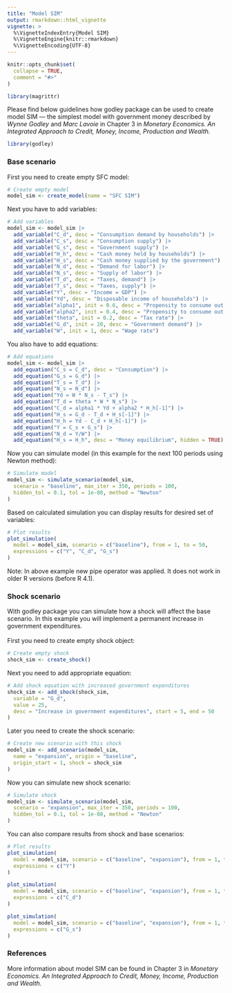 ```yaml
---
title: "Model SIM"
output: rmarkdown::html_vignette
vignette: >
  %\VignetteIndexEntry{Model SIM}
  %\VignetteEngine{knitr::rmarkdown}
  %\VignetteEncoding{UTF-8}
---
```


```r
knitr::opts_chunk$set(
  collapse = TRUE,
  comment = "#>"
)

library(magrittr)
```

Please find below guidelines how godley package can be used to create model SIM — the simplest model with government money described by *Wynne Godley* and *Marc Lavoie* in Chapter 3 in *Monetary Economics. An Integrated Approach to Credit, Money, Income, Production and Wealth.*

```r
library(godley)
```

### Base scenario
First you need to create empty SFC model:
```r
# Create empty model
model_sim <- create_model(name = "SFC SIM")
```

Next you have to add variables:
```r
# Add variables
model_sim <- model_sim |>
  add_variable("C_d", desc = "Consumption demand by households") |>
  add_variable("C_s", desc = "Consumption supply") |>
  add_variable("G_s", desc = "Government supply") |>
  add_variable("H_h", desc = "Cash money held by households") |>
  add_variable("H_s", desc = "Cash money supplied by the government") |>
  add_variable("N_d", desc = "Demand for labor") |>
  add_variable("N_s", desc = "Supply of labor") |>
  add_variable("T_d", desc = "Taxes, demand") |>
  add_variable("T_s", desc = "Taxes, supply") |>
  add_variable("Y", desc = "Income = GDP") |>
  add_variable("Yd", desc = "Disposable income of households") |>
  add_variable("alpha1", init = 0.6, desc = "Propensity to consume out of income") |>
  add_variable("alpha2", init = 0.4, desc = "Propensity to consume out of wealth") |>
  add_variable("theta", init = 0.2, desc = "Tax rate") |>
  add_variable("G_d", init = 20, desc = "Government demand") |>
  add_variable("W", init = 1, desc = "Wage rate")
```

You also have to add equations:
```r
# Add equations
model_sim <- model_sim |>
  add_equation("C_s = C_d", desc = "Consumption") |>
  add_equation("G_s = G_d") |>
  add_equation("T_s = T_d") |>
  add_equation("N_s = N_d") |>
  add_equation("Yd = W * N_s - T_s") |>
  add_equation("T_d = theta * W * N_s") |>
  add_equation("C_d = alpha1 * Yd + alpha2 * H_h[-1]") |>
  add_equation("H_s = G_d - T_d + H_s[-1]") |>
  add_equation("H_h = Yd - C_d + H_h[-1]") |>
  add_equation("Y = C_s + G_s") |>
  add_equation("N_d = Y/W") |>
  add_equation("H_s = H_h", desc = "Money equilibrium", hidden = TRUE)
```

Now you can simulate model (in this example for the next 100 periods using Newton method):
```r
# Simulate model
model_sim <- simulate_scenario(model_sim,
  scenario = "baseline", max_iter = 350, periods = 100,
  hidden_tol = 0.1, tol = 1e-08, method = "Newton"
)
```

Based on calculated simulation you can display results for desired set of variables:
```r
# Plot results
plot_simulation(
  model = model_sim, scenario = c("baseline"), from = 1, to = 50,
  expressions = c("Y", "C_d", "G_s")
)
```

Note: In above example new pipe operator was applied. It does not work in older R versions (before R 4.1). 

### Shock scenario
With godley package you can simulate how a shock will affect the base scenario. In this example you will implement a permanent increase in government expenditures. \
\
First you need to create empty shock object:
```r
# Create empty shock
shock_sim <- create_shock()
```

Next you need to add appropriate equation:
```r
# Add shock equation with increased government expenditures
shock_sim <- add_shock(shock_sim,
  variable = "G_d",
  value = 25,
  desc = "Increase in government expenditures", start = 5, end = 50
)
```

Later you need to create the shock scenario:
```r
# Create new scenario with this shock
model_sim <- add_scenario(model_sim,
  name = "expansion", origin = "baseline",
  origin_start = 1, shock = shock_sim
)
```

Now you can simulate new shock scenario:
```r
# Simulate shock
model_sim <- simulate_scenario(model_sim,
  scenario = "expansion", max_iter = 350, periods = 100,
  hidden_tol = 0.1, tol = 1e-08, method = "Newton"
)
```

You can also compare results from shock and base scenarios:
```r
# Plot results
plot_simulation(
  model = model_sim, scenario = c("baseline", "expansion"), from = 1, to = 50,
  expressions = c("Y")
)
```

```r
plot_simulation(
  model = model_sim, scenario = c("baseline", "expansion"), from = 1, to = 50,
  expressions = c("C_d")
)
```

```r
plot_simulation(
  model = model_sim, scenario = c("baseline", "expansion"), from = 1, to = 50,
  expressions = c("G_s")
)
```

### References
More information about model SIM can be found in Chapter 3 in *Monetary Economics. An Integrated Approach to Credit, Money, Income, Production and Wealth.*
